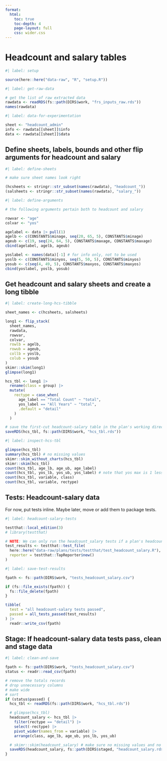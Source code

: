 ```yaml
---
format:
  html:
    toc: true
    toc-depth: 4
    page-layout: full
    css: wider.css
---
```


# Headcount and salary tables

```r
#| label: setup

source(here::here("data-raw", "R", "setup.R"))

```

```r
#| label: get-raw-data

# get the list of raw extracted data
rawdata <- readRDS(fs::path(DIRS$work, "frs_inputs_raw.rds"))
names(rawdata)

```

```r
#| label: data-for-experimentation

sheet <- "headcount_admin"
info <- rawdata[[sheet]]$info
data <- rawdata[[sheet]]$data

```


## Define sheets, labels, bounds and other flip arguments for headcount and salary

```r
#| label: define-sheets

# make sure sheet names look right

(hcsheets <- stringr::str_subset(names(rawdata), "headcount_"))
(salsheets <- stringr::str_subset(names(rawdata), "salary_"))

```

```r
#| label: define-arguments

# the following arguments pertain both to headcount and salary

rowvar <- "age"
colvar <- "yos"

agelabel <- data |> pull(1)
agelb <- c(CONSTANTS$minage, seq(20, 65, 5), CONSTANTS$minage)
ageub <- c(19, seq(24, 64, 5), CONSTANTS$maxage, CONSTANTS$maxage)
cbind(agelabel, agelb, ageub)

yoslabel <- names(data)[-1] # for info only, not to be used
yoslb <- c(CONSTANTS$minyos, seq(5, 50, 5), CONSTANTS$minyos)
yosub <- c(seq(4, 49, 5), CONSTANTS$maxyos, CONSTANTS$maxyos)
cbind(yoslabel, yoslb, yosub)

```

## Get headcount and salary sheets and create a long tibble

```r
#| label: create-long-hcs-tibble

sheet_names <- c(hcsheets, salsheets)

long1 <- flip_stack(
  sheet_names,
  rawdata,
  rowvar,
  colvar,
  rowlb = agelb,
  rowub = ageub,
  collb = yoslb,
  colub = yosub
)
skimr::skim(long1)
glimpse(long1)

hcs_tbl <- long1 |>
  rename(class = group) |>
  mutate(
    rectype = case_when(
      age_label == "Total Count" ~ "total",
      yos_label == "All Years" ~ "total",
      .default = "detail"
    )
  )

# save the first-cut headcount-salary table in the plan's working directory so that we can use it in tests
saveRDS(hcs_tbl, fs::path(DIRS$work, "hcs_tbl.rds"))

```

```r
#| label: inspect-hcs-tbl

glimpse(hcs_tbl)
summary(hcs_tbl) # no missing values
skimr::skim_without_charts(hcs_tbl)
skimr::skim(hcs_tbl)
count(hcs_tbl, age_lb, age_ub, age_label)
count(hcs_tbl, yos_lb, yos_ub, yos_label) # note that yos max is 1 less than what the label shows
count(hcs_tbl, variable, class)
count(hcs_tbl, variable, rectype)

```

## Tests: Headcount-salary data

For now, put tests inline. Maybe later, move or add them to package tests.

```r
#| label: headcount-salary-tests

testthat::local_edition(3)
# library(testthat)

# NOTE: We can only run the headcount_salary tests if a plan's headcount and salary data has row and column totals
test_results <- testthat::test_file(
  here::here("data-raw/plans/tests/testthat/test_headcount_salary.R"),
  reporter = testthat::TapReporter$new()
)

```

```r
#| label: save-test-results

fpath <- fs::path(DIRS$work, "tests_headcount_salary.csv")

if (fs::file_exists(fpath)) {
  fs::file_delete(fpath)
}

tibble(
  test = "all headcount-salary tests passed",
  passed = all_tests_passed(test_results)
) |>
  readr::write_csv(fpath)


```

## Stage: If headcount-salary data tests pass, clean and stage data

```r
#| label: clean-and-save

fpath <- fs::path(DIRS$work, "tests_headcount_salary.csv")
status <- readr::read_csv(fpath)

# remove the totals records
# drop unnecessary columns
# make wide
# sort
if (status$passed) {
  hcs_tbl <- readRDS(fs::path(DIRS$work, "hcs_tbl.rds"))

  # glimpse(hcs_tbl)
  headcount_salary <- hcs_tbl |>
    filter(rectype == "detail") |>
    select(-rectype) |>
    pivot_wider(names_from = variable) |>
    arrange(class, age_lb, age_ub, yos_lb, yos_ub)

  # skimr::skim(headcount_salary) # make sure no missing values and no implausible values
  saveRDS(headcount_salary, fs::path(DIRS$staged, "headcount_salary.rds"))
}

```